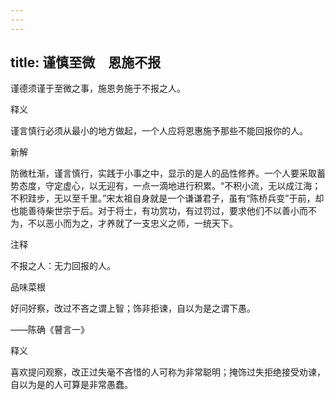 ```yaml
---
---
---
```

title: 谨慎至微　恩施不报
---



谨德须谨于至微之事，施恩务施于不报之人。

释义

谨言慎行必须从最小的地方做起，一个人应将恩惠施予那些不能回报你的人。

新解

防微杜渐，谨言慎行，实践于小事之中，显示的是人的品性修养。一个人要采取蓄势态度，守定虚心，以无迎有，一点一滴地进行积累。“不积小流，无以成江海；不积跬步，无以至千里。”宋太祖自身就是一个谦谦君子，虽有“陈桥兵变”于前，却也能善待柴世宗于后。对于将士，有功赏功，有过罚过，要求他们不以善小而不为，不以恶小而为之，才养就了一支忠义之师，一统天下。



注释

不报之人：无力回报的人。

品味菜根

好问好察，改过不吝之谓上智；饰非拒谏，自以为是之谓下愚。

——陈确《瞽言一》

释义

喜欢提问观察，改正过失毫不吝惜的人可称为非常聪明；掩饰过失拒绝接受劝谏，自以为是的人可算是非常愚蠢。